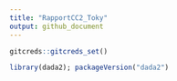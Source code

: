 ```yaml
---
title: "RapportCC2_Toky"
output: github_document
---
```

```r
gitcreds::gitcreds_set()
```
```r
library(dada2); packageVersion("dada2")
```


